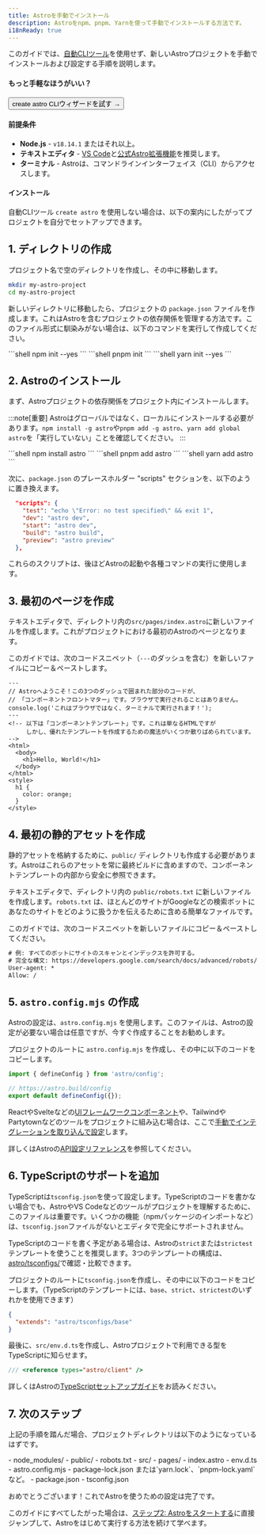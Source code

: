 ```yaml
---
title: Astroを手動でインストール
description: Astroをnpm、pnpm、Yarnを使って手動でインストールする方法です。
i18nReady: true
---
```


このガイドでは、[自動CLIツール](/ja/install/auto/)を使用せず、新しいAstroプロジェクトを手動でインストールおよび設定する手順を説明します。

#### もっと手軽なほうがいい？

<Button href="/ja/install/auto/">create astro CLIウィザードを試す →</Button>

#### 前提条件

- **Node.js** - `v18.14.1` またはそれ以上。
- **テキストエディタ** - [VS Code](https://code.visualstudio.com/)と[公式Astro拡張機能](https://marketplace.visualstudio.com/items?itemName=astro-build.astro-vscode)を推奨します。
- **ターミナル** - Astroは、コマンドラインインターフェイス（CLI）からアクセスします。

#### インストール

自動CLIツール `create astro` を使用しない場合は、以下の案内にしたがってプロジェクトを自分でセットアップできます。

## 1. ディレクトリの作成

プロジェクト名で空のディレクトリを作成し、その中に移動します。

```bash
mkdir my-astro-project
cd my-astro-project
```

新しいディレクトリに移動したら、プロジェクトの `package.json` ファイルを作成します。これはAstroを含むプロジェクトの依存関係を管理する方法です。このファイル形式に馴染みがない場合は、以下のコマンドを実行して作成してください。

<PackageManagerTabs>
  <Fragment slot="npm">
  ```shell
  npm init --yes
  ```
  </Fragment>
  <Fragment slot="pnpm">
  ```shell
  pnpm init 
  ```
  </Fragment>
  <Fragment slot="yarn">
  ```shell
  yarn init --yes
  ```
  </Fragment>
</PackageManagerTabs>

## 2. Astroのインストール

まず、Astroプロジェクトの依存関係をプロジェクト内にインストールします。

:::note[重要]
Astroはグローバルではなく、ローカルにインストールする必要があります。`npm install -g astro`や`pnpm add -g astro`、`yarn add global astro`を「実行していない」ことを確認してください。
:::

<PackageManagerTabs>
  <Fragment slot="npm">
  ```shell
  npm install astro
  ```
  </Fragment>
  <Fragment slot="pnpm">
  ```shell
  pnpm add astro
  ```
  </Fragment>
  <Fragment slot="yarn">
  ```shell
  yarn add astro
  ```
  </Fragment>
</PackageManagerTabs>

次に、`package.json` のプレースホルダー "scripts" セクションを、以下のように置き換えます。

```json title="package.json" del={2} ins={3-6}
  "scripts": {
    "test": "echo \"Error: no test specified\" && exit 1",
    "dev": "astro dev",
    "start": "astro dev",
    "build": "astro build",
    "preview": "astro preview"
  },
```

これらのスクリプトは、後ほどAstroの起動や各種コマンドの実行に使用します。

## 3. 最初のページを作成

テキストエディタで、ディレクトリ内の`src/pages/index.astro`に新しいファイルを作成します。これがプロジェクトにおける最初のAstroのページとなります。

このガイドでは、次のコードスニペット（`---`のダッシュを含む）を新しいファイルにコピー＆ペーストします。

```astro title="src/pages/index.astro"
---
// Astroへようこそ！この3つのダッシュで囲まれた部分のコードが、
// 「コンポーネントフロントマター」です。ブラウザで実行されることはありません。
console.log('これはブラウザではなく、ターミナルで実行されます！');
---
<!-- 以下は「コンポーネントテンプレート」です。これは単なるHTMLですが
     しかし、優れたテンプレートを作成するための魔法がいくつか散りばめられています。 -->
<html>
  <body>
    <h1>Hello, World!</h1>
  </body>
</html>
<style>
  h1 {
    color: orange;
  }
</style>
```

## 4. 最初の静的アセットを作成

静的アセットを格納するために、`public/` ディレクトリも作成する必要があります。Astroはこれらのアセットを常に最終ビルドに含めますので、コンポーネントテンプレートの内部から安全に参照できます。

テキストエディタで、ディレクトリ内の `public/robots.txt` に新しいファイルを作成します。`robots.txt` は、ほとんどのサイトがGoogleなどの検索ボットにあなたのサイトをどのように扱うかを伝えるために含める簡単なファイルです。

このガイドでは、次のコードスニペットを新しいファイルにコピー＆ペーストしてください。

```diff title="public/robots.txt"
# 例: すべてのボットにサイトのスキャンとインデックスを許可する。
# 完全な構文: https://developers.google.com/search/docs/advanced/robots/create-robots-txt
User-agent: *
Allow: /
```

## 5. `astro.config.mjs` の作成

Astroの設定は、`astro.config.mjs` を使用します。このファイルは、Astroの設定が必要ない場合は任意ですが、今すぐ作成することをお勧めします。

プロジェクトのルートに `astro.config.mjs` を作成し、その中に以下のコードをコピーします。

```js title="astro.config.mjs"
import { defineConfig } from 'astro/config';

// https://astro.build/config
export default defineConfig({});
```

ReactやSvelteなどの[UIフレームワークコンポーネント](/ja/guides/framework-components/)や、TailwindやPartytownなどのツールをプロジェクトに組み込む場合は、ここで[手動でインテグレーションを取り込んで設定](/ja/guides/integrations-guide/)します。

<ReadMore>詳しくはAstroの[API設定リファレンス](/ja/reference/configuration-reference/)を参照してください。</ReadMore>

## 6. TypeScriptのサポートを追加

TypeScriptは`tsconfig.json`を使って設定します。TypeScriptのコードを書かない場合でも、AstroやVS Codeなどのツールがプロジェクトを理解するために、このファイルは重要です。いくつかの機能（npmパッケージのインポートなど）は、`tsconfig.json`ファイルがないとエディタで完全にサポートされません。

TypeScriptのコードを書く予定がある場合は、Astroの`strict`または`strictest`テンプレートを使うことを推奨します。3つのテンプレートの構成は、[astro/tsconfigs/](https://github.com/withastro/astro/blob/main/packages/astro/tsconfigs/)で確認・比較できます。

プロジェクトのルートに`tsconfig.json`を作成し、その中に以下のコードをコピーします。（TypeScriptのテンプレートには、`base`、`strict`、`strictest`のいずれかを使用できます）

```json title="tsconfig.json" "base"
{
  "extends": "astro/tsconfigs/base"
}
```

最後に、`src/env.d.ts`を作成し、Astroプロジェクトで利用できる型をTypeScriptに知らせます。

```ts title="src/env.d.ts"
/// <reference types="astro/client" />
```

<ReadMore>詳しくはAstroの[TypeScriptセットアップガイド](/ja/guides/typescript/#準備)をお読みください。</ReadMore>

## 7. 次のステップ

上記の手順を踏んだ場合、プロジェクトディレクトリは以下のようになっているはずです。

<FileTree>
- node_modules/
- public/
  - robots.txt
- src/
  - pages/
    - index.astro
  - env.d.ts
- astro.config.mjs
- package-lock.json または`yarn.lock`、`pnpm-lock.yaml`など。
- package.json
- tsconfig.json
</FileTree>

おめでとうございます！これでAstroを使うための設定は完了です。

このガイドにすべてしたがった場合は、[ステップ2: Astroをスタートする](/ja/install/auto/#2-astroをスタートする-)に直接ジャンプして、Astroをはじめて実行する方法を続けて学べます。
